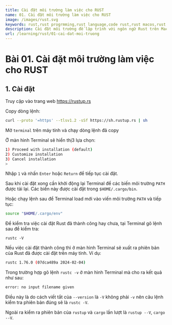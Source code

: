 ```yaml
---
title: Cài đặt môi trường làm việc cho RUST
name: 01. Cài đặt môi trường làm việc cho RUST 
image: /images/rust.svg
keywords: rust,rust progrmming,rust language,code rust,rust macos,rust windows
description: Cài đặt môi trường để lập trình với ngôn ngữ Rust trên MacOS hoặc Windows
url: /learning/rust/01-cai-dat-moi-truong
---
```


# Bài 01. Cài đặt môi trường làm việc cho RUST

## 1. Cài đặt

Truy cập vào trang web https://rustup.rs

Copy dòng lệnh:

```sh
curl --proto '=https' --tlsv1.2 -sSf https://sh.rustup.rs | sh
```

Mở `terminal` trên máy tính và chạy dòng lệnh đã copy

Ở màn hình Terminal sẽ hiển thị3 lựa chọn:

```sh
1) Proceed with installation (default)
2) Customize installation
3) Cancel installation
>
```

Nhập `1` và nhấn `Enter` hoặc `Return` để tiếp tục cài đặt.

Sau khi cài đặt xong cần khởi động lại Terminal để các biến môi trường `PATH` được tải lại. Các biến này được cài đặt trong `$HOME/.cargo/bin`.

Hoặc chạy lệnh sau để Terminal load mới vào viến môi trường `PATH` và tiếp tục:

```sh
source "$HOME/.cargo/env"
```

Để kiểm tra việc cài đặt Rust đã thành công hay chưa, tại Terminal gõ lệnh sau để kiểm tra:

```
rustc -V
```

Nếu việc cài đặt thành công thì ở màn hình Terminal sẽ xuất ra phiên bản của Rust đã được cài đặt trên máy tính. Ví dụ:

```sh
rustc 1.76.0 (07dca489a 2024-02-04)
```

Trong trường hợp gõ lệnh `rustc -v` ở màn hình Terminal mà cho ra kết quả như sau:

```sh
error: no input filename given
```

Điều này là do cách viết tắt của `--version` là `-V` không phải `-v` nên câu lệnh kiểm tra phiên bản đúng sẽ là `rustc -V`.

Ngoài ra kiểm ra phiên bản của `rustup` và `cargo` lần lượt là `rustup --V`, `cargo --V`.
